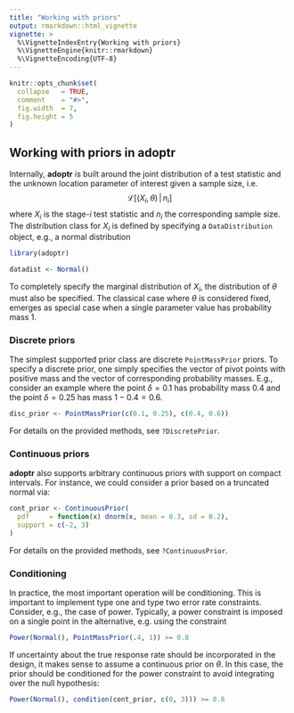 ```yaml
---
title: "Working with priors"
output: rmarkdown::html_vignette
vignette: >
  %\VignetteIndexEntry{Working with priors}
  %\VignetteEngine{knitr::rmarkdown}
  %\VignetteEncoding{UTF-8}
---
```


```r
knitr::opts_chunk$set(
  collapse   = TRUE,
  comment    = "#>",
  fig.width  = 7,
  fig.height = 5
)
```



## Working with priors in **adoptr**

Internally, **adoptr** is built around the joint distribution of a test 
statistic and the unknown location parameter of interest given a sample size,
i.e.
$$
\mathcal{L}\big[(X_i, \theta)\,|\,n_i\big]
$$
where $X_i$ is the stage-$i$ test statistic and $n_i$ the corresponding sample
size.
The distribution class for $X_i$ is defined by specifying a `DataDistribution`
object, e.g., a normal distribution
```r
library(adoptr)

datadist <- Normal()
```
To completely specify the marginal distribution of $X_i$, the distribution of
$\theta$ must also be specified. 
The classical case where $\theta$ is considered fixed, emerges as special
case when a single parameter value has probability mass 1.



### Discrete priors

The simplest supported prior class are discrete `PointMassPrior` priors.
To specify a discrete prior, one simply specifies the vector of pivot points 
with positive mass and the vector of corresponding probability masses.
E.g., consider an example where the point $\delta = 0.1$ has probability mass 
$0.4$ and the point $\delta = 0.25$ has mass $1 - 0.4 = 0.6$. 
```r
disc_prior <- PointMassPrior(c(0.1, 0.25), c(0.4, 0.6))
```
For details on the provided methods, see `?DiscretePrior`.


### Continuous priors

**adoptr** also supports arbitrary continuous priors with support on compact 
intervals.
For instance, we could consider a prior based on a truncated normal via:
```r
cont_prior <- ContinuousPrior(
  pdf     = function(x) dnorm(x, mean = 0.3, sd = 0.2), 
  support = c(-2, 3)
)
```

For details on the provided methods, see `?ContinuousPrior`.


### Conditioning

In practice, the most important operation will be conditioning.
This is important to implement type one and type two error rate constraints.
Consider, e.g., the case of power.
Typically, a power constraint is imposed on a single point in the alternative,
e.g. using the constraint
```r
Power(Normal(), PointMassPrior(.4, 1)) >= 0.8
```
If uncertainty about the true response rate should be incorporated in the design,
it makes sense to assume a continuous prior on $\theta$.
In this case, the prior should be conditioned for the power constraint to
avoid integrating over the null hypothesis:
```r
Power(Normal(), condition(cont_prior, c(0, 3))) >= 0.8
```
